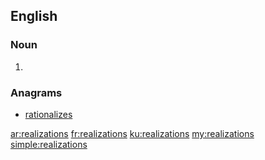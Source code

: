 ==English==

===Noun===
{{head|en|plural}}

# {{plural of|realization|lang=en}}

===Anagrams===
* [[rationalizes#English|rationalizes]]

[[ar:realizations]]
[[fr:realizations]]
[[ku:realizations]]
[[my:realizations]]
[[simple:realizations]]